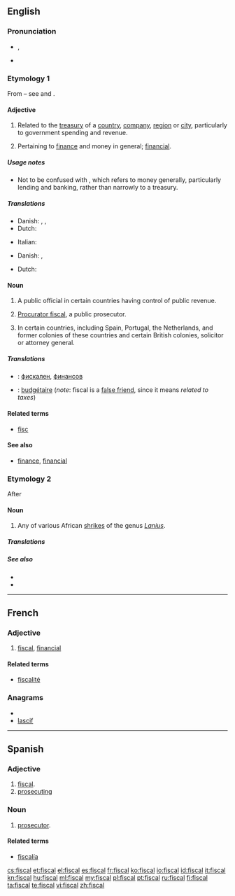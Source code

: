 ==English==
{{wikipedia}}

===Pronunciation===
* {{IPA|/ˈfɪskəl/}}, {{SAMPA|/"fIsk@l/}}
* {{rhymes|ɪskəl}}

===Etymology 1===
From {{etyl|la}} {{term|fiscus||treasury|lang=la}} – see {{w|fiscus}} and {{term|fisc}}.

====Adjective====
{{en-adj}}

# Related to the [[treasury]] of a [[country]], [[company]], [[region]] or [[city]], particularly to government spending and revenue.
# {{proscribed}} Pertaining to [[finance]] and money in general; [[financial]].

=====Usage notes=====
* Not to be confused with {{term|financial}}, which refers to money generally, particularly lending and banking, rather than narrowly to a treasury.

=====Translations=====
{{trans-top|related to the treasury}}
* Danish: {{t-|da|fiskal}}, {{t|da|skattemæssig}}, {{t|da|skatte-}}
* Dutch: {{t|nl|fiscaal}}
{{trans-mid}}
* Italian: {{t+|it|fiscale}}
{{trans-bottom}}

{{trans-top|pertaining to finance in general}}
* Danish: {{t|da|financiel}}, {{t|da|finans-}}
{{trans-mid}}
* Dutch: {{t|nl|fiscaal}}
{{trans-bottom}}

====Noun====
{{en-noun}}

# A public official in certain countries having control of public revenue.
# {{British|Scottish law}} [[procurator fiscal|Procurator fiscal]], a public prosecutor.
# {{legal}} In certain countries, including Spain, Portugal, the Netherlands, and former colonies of these countries and certain British colonies, solicitor or attorney general.

=====Translations=====
{{trans-top|public official}}
{{trans-mid}}
{{trans-bottom}}
{{checktrans-top}}
* {{ttbc|Bulgarian}}: [[фискален]], [[финансов]]
{{trans-mid}}
* {{ttbc|French}}: [[budgétaire]] (''note'': fiscal is a [[false friend]], since it means ''related to taxes'')
{{trans-bottom}}

====Related terms====
* [[fisc]]

====See also====
* [[finance]], [[financial]]

===Etymology 2===
After {{etyl|af}} {{term|fiskaal||public official, hangman|lang=af}}

====Noun====
{{en-noun}}

# Any of various African [[shrike]]s of the genus ''[[Lanius]]''.

=====Translations=====
{{trans-top|any of various African shrikes}}
{{trans-mid}}
{{trans-bottom}}

=====See also=====
* {{pedialite|Lanius}}
* {{specieslite|Lanius}}

----

==French==

===Adjective===
{{fr-adj|mp=fiscaux}}

# [[#English|fiscal]], [[financial]]

====Related terms====
* [[fiscalité]]

===Anagrams===
* {{alphagram|acfils}}
* [[lascif#French|lascif]]

----

==Spanish==

===Adjective===
{{es-adj|pl=fiscales}}

# [[#English|fiscal]].
# [[prosecuting]]

===Noun===
{{es-noun-mf|pl=fiscales}}

# [[prosecutor]].

====Related terms====
* [[fiscalía]]

[[cs:fiscal]]
[[et:fiscal]]
[[el:fiscal]]
[[es:fiscal]]
[[fr:fiscal]]
[[ko:fiscal]]
[[io:fiscal]]
[[id:fiscal]]
[[it:fiscal]]
[[kn:fiscal]]
[[hu:fiscal]]
[[ml:fiscal]]
[[my:fiscal]]
[[pl:fiscal]]
[[pt:fiscal]]
[[ru:fiscal]]
[[fi:fiscal]]
[[ta:fiscal]]
[[te:fiscal]]
[[vi:fiscal]]
[[zh:fiscal]]